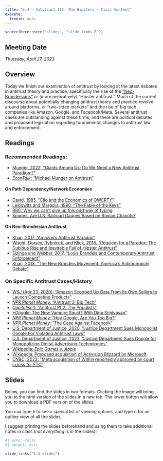 ```yaml
---
title: "5.4 — Antitrust III: The Hipsters — Class Content"
execute:
  freeze: auto
---
```


```r
source(here::here("slides", "slide-links.R"))
```

::: {.callout-note appearance=minimal}
# Meeting Date
*Thursday, April 27, 2023*
:::

## <i class="fas fa-info-circle fa-lg"></i> Overview

Today we finish our examination of antitrust by looking at the latest debates in antitrust theory and practice, specifically the rise of the [“Neo-Brandeisians”](https://en.wikipedia.org/wiki/New_Brandeis_movement) or (more pejoratively) “Hipster antitrust.” Much of the current discourse about potentially changing antitrust theory and practice revolve around platforms, or “two-sided markets” and the rise of big tech companies like Amazon, Google, and Facebook/Meta. Several antitrust cases are outstanding against these firms, and there are political debates and proposed legislation regarding fundamental changes to antitrust law and enforcement.

## <i class="fas fa-book-reader fa-lg"></i> Readings

### Recommended Readings:

- [<i class="fas fa-file-pdf"></i> Munger, 2022, "Giants Among Us: Do We Need a New Antitrust Paradigm?"](/files/readings/Munger-2022.pdf)
- [<i class="fas fa-podcast"></i> *EconTalk*: "Michael Munger on Antitrust"](https://www.econtalk.org/michael-munger-on-antitrust/)

#### On Path Dependency/Network Economies

- [<i class="fas fa-file-pdf"></i> David, 1985, "Clio and the Economics of QWERTY"](/files/readings/David-1985.pdf)
- [<i class="fas fa-file-pdf"></i> Leibowitz and Margolis, 1990, "The Fable of the Keys"](/files/readings/Leibowitz-Margolis-1990.pdf)
- [<i class="fas fa-external-link-square-alt"></i> BBC: Why we can’t give up this odd way of typing](https://www.bbc.com/worklife/article/20180521-why-we-cant-give-up-this-odd-way-of-typing)
- [<i class="fas fa-external-link-square-alt"></i> Snopes: Are U.S. Railroad Gauges Based on Roman Chariots?](https://www.snopes.com/fact-check/railroad-gauge-chariots/)

#### On Neo-Brandeisian Antitrust

- [<i class="fas fa-file-pdf"></i> Khan, 2017, "Amazon's Antitrust Paradox"](/files/readings/Khan-2017.pdf)
- [<i class="fas fa-file-pdf"></i> Wright, Dorsey, Rybnicek, and Klick, 2018, "Requiem for a Paradox: The Dubious Rise and Inevitable Fall of Hipster Antitrust"](https://papers.ssrn.com/sol3/papers.cfm?abstract_id=3249524)
- [<i class="fas fa-file-pdf"></i> Elzinga and Webber, 2017, “Louis Brandeis and Contemporary Antitrust Enforcement”](https://digitalcommons.tourolaw.edu/cgi/viewcontent.cgi?article=2808&context=lawreview)
- [<i class="fas fa-file-pdf"></i> Khan, 2018, “The New Brandeis Movement: America’s Antimonopoly Debate”](https://academic.oup.com/jeclap/article/9/3/131/4915966)

### On Specific Antitrust Cases/History
- [<i class="fas fa-external-link-square-alt"></i> WSJ (Apr 23, 2020): "Amazon Scooped Up Data From Its Own Sellers to Launch Competing Products"](https://www.wsj.com/articles/amazon-scooped-up-data-from-its-own-sellers-to-launch-competing-products-11587650015)
- [<i class="fas fa-podcast"></i> *NPR Planet Money*: "Antitrust 3: Big Tech"](https://www.npr.org/sections/money/2019/02/22/697170790/antitrust-3-big-tech)
- [<i class="fas fa-podcast"></i> *Capitalisn't*: "Antitrust Pt 2: The Populists"](https://www.capitalisnt.com/episodes/bd103ef4)
- [<i class="fas fa-podcast"></i> *Google: The New Vampire Squid? With Dina Srinivasan"](https://www.capitalisnt.com/episodes/should-we-breakup-google-with-dina-srinivasan)
- [<i class="fas fa-podcast"></i> *NPR Planet Money*: "Hey Google, Are You Too Big?"](https://www.npr.org/2020/10/21/926168583/hey-google-are-you-too-big)
- [<i class="fas fa-podcast"></i> *NPR Planet Money*: "The Case Against Facebook"](https://www.npr.org/2020/12/16/947160910/the-case-against-facebook)
- [U.S. Department of Justice, 2020, "Justice Department Sues Monopolist Google For Violating Antitrust Laws"](https://www.justice.gov/opa/pr/justice-department-sues-monopolist-google-violating-antitrust-laws)
- [U.S. Department of Justice, 2023, "Justice Department Sues Google for Monopolizing Digital Advertising Technologies"](https://www.justice.gov/opa/pr/justice-department-sues-google-monopolizing-digital-advertising-technologies)
- [Wikipedia: *Epic Games v. Apple*](https://en.wikipedia.org/wiki/Epic_Games_v._Apple)
- [Wikipedia: Proposed acquisition of Activision Blizzard by Microsoft](https://en.wikipedia.org/wiki/Proposed_acquisition_of_Activision_Blizzard_by_Microsoft)
- [CNBC, 2023: "Meta acquisition of Within reportedly approved by court in loss for FTC"](https://www.cnbc.com/2023/02/01/ftc-loses-attempt-to-block-meta-acquisition-of-within.html)

## <i class="fas fa-chalkboard-teacher"></i> Slides

Below, you can find the slides in two formats. Clicking the image will bring you to the html version of the slides in a new tab. The lower button will allow you to download a PDF version of the slides. 

::: callout-tip
You can type <kbd>h</kbd> to see a special list of viewing options, and type <kbd>o</kbd> for an outline view of all the slides.
:::

I suggest printing the slides beforehand and using them to take additional notes in class (*not everything* is in the slides)!

```r
#| echo: false
#| output: asis

slide_links("5.4-slides")
```